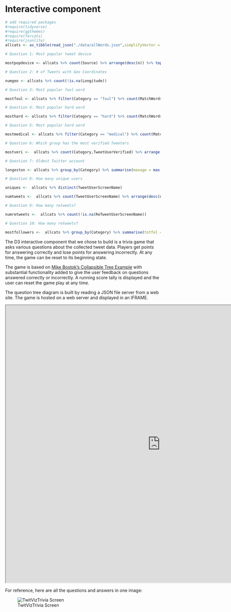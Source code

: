 # Interactive component


```r
# add required packages
#require(tidyverse)
#require(ggthemes)
#require(forcats)
#require(jsonlite)
allcats <- as_tibble(read_json("./data/allWords.json",simplifyVector = TRUE))
```

```r
# Question 1: Most popular tweet device

mostpopdevice <- allcats %>% count(Source) %>% arrange(desc(n)) %>% top_n(2)

# Question 2: # of Tweets with Geo Coordinates

numgeo <- allcats %>% count(!is.na(Longitude))

# Question 3: Most popular foul word

mostfoul <- allcats %>% filter(Category == "foul") %>% count(MatchWords) %>% arrange(desc(n)) %>% top_n(5)

# Question 4: Most popular hard word

mosthard <- allcats %>% filter(Category == "hard") %>% count(MatchWords) %>% arrange(desc(n)) %>% top_n(5)

# Question 5: Most popular hard word

mostmedical <- allcats %>% filter(Category == "medical") %>% count(MatchWords) %>% arrange(desc(n)) %>% top_n(5)

# Question 6: Which group has the most verified Tweeters

mostveri <-  allcats %>% count(Category,TweetUserVerified) %>% arrange(desc(n))

# Question 7: Oldest Twitter account

longeston <- allcats %>% group_by(Category) %>% summarise(maxage = max(TweetUserDaysOn)) %>% arrange(desc(maxage))

# Question 8: How many unique users

uniques <-  allcats %>% distinct(TweetUserScreenName)

numtweets <-  allcats %>% count(TweetUserScreenName) %>% arrange(desc(n))  %>% top_n(5)

# Question 9: How many retweets?

numretweets <-  allcats %>% count(!is.na(ReTweetUserScreenName))

# Question 10: How many retweets?

mostfollowers <-  allcats %>% group_by(Category) %>% summarise(totfol = sum(TweetUserNumFollowers)) %>%  arrange(desc(totfol))

```

The D3 interactive component that we chose to build is a trivia game that asks various questions about the collected tweet data. Players get points for answering correctly and lose points for answering incorrectly. At any time, the game can be reset to its beginning state.

The game is based on [Mike Bostok's Collapsible Tree Example](https://gist.github.com/d3noob/9de0768412ac2ce5dbec430bb1370efe) with substantial functionality added to give the user feedback on questions answered correctly or incorrectly. A running score tally is displayed and the user can reset the game play at any time. 

The question tree diagram is built by reading a JSON file server from a web site. The game is hosted on a web server and displayed in an IFRAME.


<iframe src="https://advanced-trading.com/edav/TwitVizTrivia.html" width="1000" height="900"></iframe>

For reference, here are all the questions and answers in one image:

![TwitVizTrivia Screen](D3GameScreen.png)

